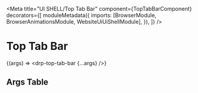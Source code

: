 


<Meta
  title="UI SHELL/Top Tab Bar"
  component={TopTabBarComponent}
  decorators={[
    moduleMetadata({
      imports: [BrowserModule, BrowserAnimationsModule, WebsiteUiUiShellModule],
    }),
  ]}
/>

# Top Tab Bar

<Story name="Default">{(args) => <drp-top-tab-bar {...args} />}</Story>

## Args Table

<ArgsTable of={TopTabBarComponent} />
